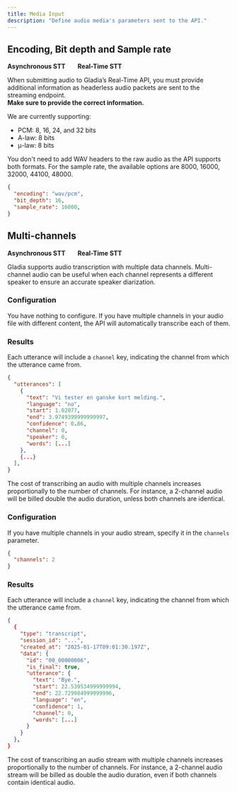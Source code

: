 ```yaml
---
title: Media Input
description: "Define audio media's parameters sent to the API."
---
```


## Encoding, Bit depth and Sample rate

<Icon icon="xmark" iconType="solid" color="red" size="20" /> **Asynchronous STT** &nbsp; &nbsp; &nbsp;
<Icon icon="check" iconType="solid" color="green" size="20" /> **Real-Time STT**

When submitting audio to Gladia’s Real-Time API, you must provide additional information as headerless audio packets are sent to the streaming endpoint. <br/>
**Make sure to provide the correct information.**

We are currently supporting:
- PCM: 8, 16, 24, and 32 bits
- A-law: 8 bits
- μ-law: 8 bits

You don't need to add WAV headers to the raw audio as the API supports both formats. For the sample rate, the available options are 8000, 16000, 32000, 44100, 48000.

```json
{
  "encoding": "wav/pcm",
  "bit_depth": 16,
  "sample_rate": 16000,
}
```


## Multi-channels

<Icon icon="check" iconType="solid" color="green" size="20" /> **Asynchronous STT** &nbsp; &nbsp; &nbsp;
<Icon icon="check" iconType="solid" color="green" size="20" /> **Real-Time STT**

Gladia supports audio transcription with multiple data channels. Multi-channel audio can be useful when each channel represents a different speaker to ensure an accurate speaker diarization.

<Tabs>

<Tab title='Asynchronous STT'>

### Configuration

You have nothing to configure. If you have multiple channels in your audio file with different content, the API will automatically transcribe each of them.

### Results

Each utterance will include a `channel` key, indicating the channel from which the utterance came from.

```json
{
  "utterances": [
    {
      "text": "Vi tester en ganske kort melding.",
      "language": "no",
      "start": 1.02077,
      "end": 3.9749399999999997,
      "confidence": 0.86,
      "channel": 0,
      "speaker": 0,
      "words": [...]
    },
    {...}
  ],
}
```

<Note>
The cost of transcribing an audio with multiple channels increases proportionally to the number of channels. For instance, a 2-channel audio will be billed double the audio duration, unless both channels are identical.
</Note>

</Tab>

<Tab title='Real-Time STT'>

### Configuration

If you have multiple channels in your audio stream, specify it in the `channels` parameter.

```json
{
  "channels": 2
}
```

### Results

Each utterance will include a `channel` key, indicating the channel from which the utterance came from.

```json Real-Time
{
  {
    "type": "transcript",
    "session_id": "...",
    "created_at": "2025-01-17T09:01:30.197Z",
    "data": {
      "id": "00_00000006",
      "is_final": true,
      "utterance": {
        "text": "Bye.",
        "start": 22.539534999999994,
        "end": 22.729984999999996,
        "language": "en",
        "confidence": 1,
        "channel": 0,
        "words": [...]
      }
    }
  },
}
```

<Note>
The cost of transcribing an audio stream with multiple channels increases proportionally to the number of channels. For instance, a 2-channel audio stream will be billed as double the audio duration, even if both channels contain identical audio.
</Note>

</Tab>

</Tabs>
